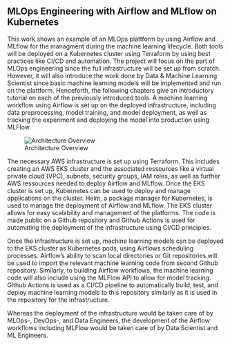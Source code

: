 ## MLOps Engineering with Airflow and MLflow on Kubernetes

This work shows an example of an MLOps plattform by using Airflow and MLflow for the managment during the machine learning lifecycle. Both tools will be deployed on a Kubernetes cluster using Terraform by using best practices like CI/CD and automation. The project will focus on the part of MLOps engineering since the full infrastructure will be set up from scratch. However, it will also introduce the work done by Data & Machine Learning Scientist since basic machine learning models will be implemented and run on the plattform.
Henceforth, the following chapters give an introductory tutorial on each of the previously introduced tools. A machine learning workflow using Airflow is set up on the deployed infrastructure, including data preprocessing, model training, and model deployment, as well as tracking the experiment and deploying the model into production using MLFlow. 

![Architecture Overview](images/01-Introduction/architecture-overview.png)

The necessary AWS infrastructure is set up using Terraform. This includes creating an AWS EKS cluster and the associated ressources like a virtual private cloud (VPC), subnets, security groups, IAM roles, as well as further AWS ressources needed to deploy Airflow and MLflow.
Once the EKS cluster is set up, Kubernetes can be used to deploy and manage applications on the cluster. Helm, a package manager for Kubernetes, is used to manage the deployment of Airflow and MLflow. The EKS cluster allows for easy scalability and management of the platforms. The code is made public on a Github repository and Github Actions is used for automating the deployment of the infrastructure using CI/CD principles. 

Once the infrastructure is set up, machine learning models can be deployed to the EKS cluster as Kubernetes pods, using Airflows scheduling processes. Airflow's ability to scan local directories or Git repositories will be used to import the relevant machine learning code from second Github repository.
Similarly, to building Airflow workflows, the machine learning code will also include using the MLFlow API to allow for model tracking. Github Actions is used as a CI/CD pipeline to automatically build, test, and deploy machine learning models to this repository similarly as it is used in the repository for the infrastructure. 

<!---
Monitoring and logging would be achieved using CloudWatch to monitor the health and performance of the EKS cluster and its components, such as worker nodes, Kubernetes pods, etc and ELK stack or similar for logging of the system and applications. Networking would be handled by AWS Elastic Load Balancing service or Ingress controller to route traffic to the correct service/pod in the cluster.
-->

Whereas the deployment of the infrastructure would be taken care of by MLOps-, DevOps-, and Data Engineers, the development of the Airflow workflows including MLFlow would be taken care of by Data Scientist and ML Engineers.